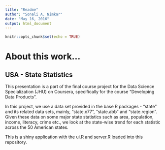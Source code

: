 ```yaml
---
title: "Readme"
author: "Sonali A. Nimkar"
date: "May 16, 2016"
output: html_document
---
```


```r
knitr::opts_chunk$set(echo = TRUE)
```

# About this work...
## USA - State Statistics

This presentation is a part of the final course project for the Data Science Specialization (JHU) on Coursera, specifically for the course "Developing Data Products".

In this project, we use a data set provided in the base R packages - "state" and its related data sets, mainly, "state.x77", "state.abb" and "state.region". 
Given these data on some major state statistics such as area, population, income, literacy, crime etc., we look at the state-wise trend for each statistic across the 50 American states.

This is a shiny application with the ui.R and server.R loaded into this repository.



